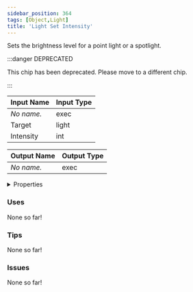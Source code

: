 ```yaml
---
sidebar_position: 364
tags: [Object,Light]
title: 'Light Set Intensity'
---
```


Sets the brightness level for a point light or a spotlight.

:::danger DEPRECATED

This chip has been deprecated. Please move to a different chip.

:::


<EsbSvg />

| Input Name | Input Type |
|-----------|-----------|
| *No name.* | exec |
| Target | light |
| Intensity | int |

| Output Name | Output Type |
|-----------|-----------|
| *No name.* | exec |


<details>
  <summary>Properties</summary>
  <div>
    <div>
    <table>
      <thead>
        <tr>
          <th>Is beta required?</th>
          <th>❌</th>
        </tr>
        <tr>
          <th>Is this chip a trolling risk?</th>
          <th>❌</th>
        </tr>
        <tr>
          <th>Is this chip a role assignment risk?</th>
          <th>❌</th>
        </tr>
        <tr>
          <th>Chip UUID</th>
          <th>902a47c8-3834-4858-bbae-5357281a507d</th>
        </tr>
      </thead>
    </table>
    </div>
  </div>
</details>

### Uses

None so far!

### Tips

None so far!

### Issues

None so far!